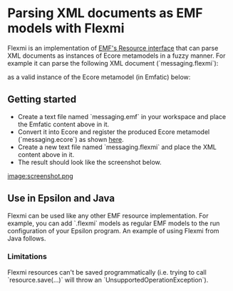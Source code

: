 = Parsing XML documents as EMF models with Flexmi =

Flexmi is an implementation of [[http://download.eclipse.org/modeling/emf/emf/javadoc/2.4.3/org/eclipse/emf/ecore/resource/Resource.html|EMF's Resource interface]] that can parse XML documents as instances of Ecore metamodels in a fuzzy manner. For example it can parse the following XML document (`messaging.flexmi`):

{{{xml
<?xml version="1.0"?>
<?nsuri http://messaging?>
<sys>
	<u name="tom">
		<box q="15">
			<out>
				<msg from="mary" subject="Hello Tom">
					<body> 
						Fuzzy parsing is
						so cool.
					</body>
				</msg>
			</out>
		</box>
	</u>
	<u name="mary">
		<box q="20">
			<out>
				<msg to="tom, mary" t="Hello everyone"/>
			</out>
		</box>
	</u>
</sys>
}}}
as a valid instance of the Ecore metamodel (in Emfatic) below:
{{{emf
@namespace(uri="http://messaging", prefix="")
package messaging;

class System {
	val User[*] users;
}

class User {
	id attr String name;
	val Mailbox mailbox;
}

class Mailbox {
	attr int quota;
	val Message[*] incoming;
	val Message[*] outgoing;
}

class Message {
	attr String subject;
	attr String body;
	ref User from;
	ref User[*] to;
}
}}}

==Getting started==

* Create a text file named `messaging.emf` in your workspace and place the Emfatic content above in it.
* Convert it into Ecore and register the produced Ecore metamodel (`messaging.ecore`) as shown [[../reflective-emf-tutorial|here]].
* Create a new text file named `messaging.flexmi` and place the XML content above in it.
* The result should look like the screenshot below.

[[image:screenshot.png]]

==Use in Epsilon and Java==

Flexmi can be used like any other EMF resource implementation. For example, you can add `.flexmi` models as regular EMF models to the run configuration of your Epsilon program. An example of using Flexmi from Java follows.

{{{java
ResourceSet resourceSet = new ResourceSetImpl();
resourceSet.getResourceFactoryRegistry().getExtensionToFactoryMap().put("flexmi", 
	new FlexmiResourceFactory());
Resource resource = resourceSet.createResource(URI.createFileURI("/../messaging.flexmi"));
resource.load(null);
}}}

===Limitations===

Flexmi resources can't be saved programmatically (i.e. trying to call `resource.save(...)` will throw an `UnsupportedOperationException`).




